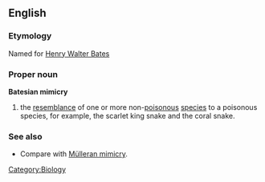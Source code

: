 ==English==
===Etymology===
Named for [[Wikipedia:Henry Walter Bates|Henry Walter Bates]]
===Proper noun===
'''Batesian mimicry'''
{{wikipedia}}
#the [[resemblance]] of one or more non-[[poisonous]] [[species]] to a poisonous species, for example, the scarlet king snake and the coral snake.  
===See also===
*Compare with [[Mülleran mimicry]].
[[Category:Biology]]